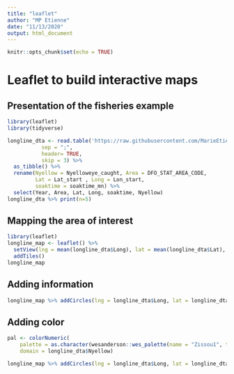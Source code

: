 ```yaml
---
title: "leaflet"
author: "MP Etienne"
date: "11/13/2020"
output: html_document
---
```


```r
knitr::opts_chunk$set(echo = TRUE)
```


# Leaflet to build interactive maps


## Presentation of the fisheries example

```r
library(leaflet)
library(tidyverse)

longline_dta <- read.table('https://raw.githubusercontent.com/MarieEtienne/MarieEtienne.github.io/master/datasets/LonglineExample.csv', 
           sep = ";", 
           header= TRUE, 
           skip = 3) %>% 
  as_tibble() %>% 
  rename(Nyellow = Nyelloweye_caught, Area = DFO_STAT_AREA_CODE,
         Lat = Lat_start , Long = Lon_start,
         soaktime = soaktime_mn) %>%
  select(Year, Area, Lat, Long, soaktime, Nyellow)
longline_dta %>% print(n=5)
```



## Mapping the area of interest

```r
library(leaflet)
longline_map <- leaflet() %>% 
  setView(lng = mean(longline_dta$Long), lat = mean(longline_dta$Lat), zoom = 4) %>% 
  addTiles()
longline_map
```


## Adding information

```r
longline_map %>% addCircles(lng = longline_dta$Long, lat = longline_dta$Lat)
```



## Adding color

```r
pal <- colorNumeric(
    palette = as.character(wesanderson::wes_palette(name = "Zissou1", type = "continuous") ),
    domain = longline_dta$Nyellow)

longline_map %>% addCircles(lng = longline_dta$Long, lat = longline_dta$Lat, color = pal(longline_dta$Nyellow))
```